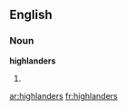 {{also|Highlanders}}
==English==

===Noun===
'''highlanders'''

# {{plural of|[[highlander]]}}

[[ar:highlanders]]
[[fr:highlanders]]